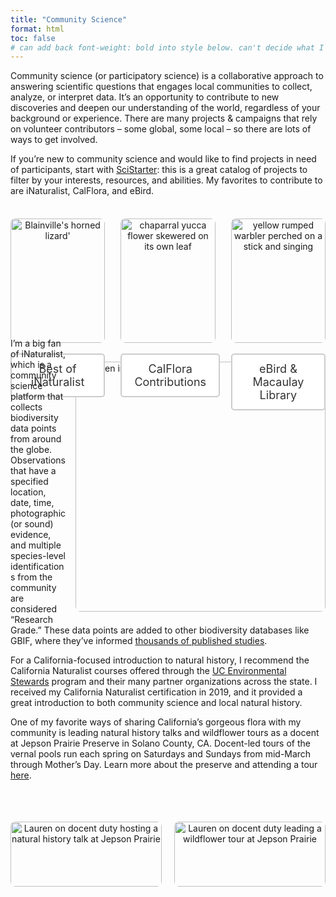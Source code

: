 ```yaml
---
title: "Community Science"
format: html
toc: false
# can add back font-weight: bold into style below. can't decide what I like better...
---
```


Community science (or participatory science) is a collaborative approach to answering scientific questions that engages local communities to collect, analyze, or interpret data. It's an opportunity to contribute to new discoveries and deepen our understanding of the world, regardless of your background or experience. There are many projects & campaigns that rely on volunteer contributors -- some global, some local -- so there are lots of ways to get involved.

​If you’re new to community science and would like to find projects in need of participants, start with [SciStarter](https://scistarter.org/): this is a great catalog of projects to filter by your interests, resources, and abilities. My favorites to contribute to are iNaturalist, CalFlora, and eBird.

:::::: {style="display: flex; justify-content: space-between;"}
::: {style="width: 30%; text-align: center;"}
<img src="media/hornlizard.jpeg" alt="Blainville&apos;s horned lizard&apos;" style="width: 100%; margin-top: 0.2cm; margin-bottom: 0.2cm; border-radius: 8px;"/> <a href="https://inaturalist.org/faves/lglevanik" target="_blank" 
   style="display: inline-block; text-decoration: none; background-color: white; color: #333333; border: 2px solid #cccccc; padding: 12px 20px; border-radius: 5px; margin-top: 10px; font-size: 18px; text-align: center; transition: all 0.3s ease;"
   onmouseover="this.style.color='#2761E3'; this.style.borderColor='#2761E3';" 
   onmouseout="this.style.color='#333333'; this.style.borderColor='#cccccc';"> Best of iNaturalist </a>
:::

::: {style="width: 30%; text-align: center;"}
<img src="media/chapyucca.JPG" alt="chaparral yucca flower skewered on its own leaf" style="width: 100%; margin-top: 0.2cm; margin-bottom: 0.2cm; border-radius: 8px;"/> <a href="https://www.calflora.org/entry/observ.html#srch=t&obs=lglevanik&cols=b&inat=r" target="_blank" style="display: inline-block; text-decoration: none; background-color: white; color: #333333; border: 2px solid #cccccc; padding: 12px 20px; border-radius: 5px; margin-top: 10px; font-size: 18px; text-align: center; transition: all 0.3s ease;"
   onmouseover="this.style.color='#2761E3'; this.style.borderColor='#2761E3';" 
   onmouseout="this.style.color='#333333'; this.style.borderColor='#cccccc';"> CalFlora Contributions </a>
:::

::: {style="width: 30%; text-align: center;"}
<img src="media/yrwb.JPG" alt="yellow rumped warbler perched on a stick and singing" style="width: 100%; margin-top: 0.2cm; margin-bottom: 0.2cm; border-radius: 8px;"/> <a href="https://media.ebird.org/catalog?unconfirmed=incl&mediaType=photo&userId=USER2083500&sort=rating_rank_desc" target="_blank" style="display: inline-block; text-decoration: none; background-color: white; color: #333333; border: 2px solid #cccccc; padding: 12px 20px; border-radius: 5px; margin-top: 10px; font-size: 18px; text-align: center; transition: all 0.3s ease;"
   onmouseover="this.style.color='#2761E3'; this.style.borderColor='#2761E3';" 
   onmouseout="this.style.color='#333333'; this.style.borderColor='#cccccc';"> eBird & Macaulay Library </a>
:::
::::::

![](media/inat-wild.JPG){alt="Lauren inatting in the wild" style="float: right; margin: 1cm 0 0.5cm 1em; border-radius: 8px;" width="400"}

I'm a big fan of iNaturalist, which is a community science platform that collects biodiversity data points from around the globe. Observations that have a specified location, date, time, photographic (or sound) evidence, and multiple species-level identifications from the community are considered "Research Grade." These data points are added to other biodiversity databases like GBIF, where they've informed [thousands of published studies](https://help.inaturalist.org/en/support/solutions/articles/151000170341-how-are-inaturalist-data-used-for-research-).

For a California-focused introduction to natural history, I recommend the California Naturalist courses offered through the [UC Environmental Stewards](https://ucanr.edu/statewide-program/uc-environmental-stewards) program and their many partner organizations across the state. I received my California Naturalist certification in 2019, and it provided a great introduction to both community science and local natural history.

One of my favorite ways of sharing California's gorgeous flora with my community is leading natural history talks and wildflower tours as a docent at Jepson Prairie Preserve in Solano County, CA. Docent-led tours of the vernal pools run each spring on Saturdays and Sundays from mid-March through Mother's Day. Learn more about the preserve and attending a tour [here](https://solanolandtrust.org/jepson-prairie).

::::: {style="display: flex; justify-content: space-between; width: 100%;"}
::: {style="width: 48%; text-align: center;"}
<img src="media/jepson-tour-2.jpg" alt="Lauren on docent duty hosting a natural history talk at Jepson Prairie" style="width: 100%; margin-top: 1cm; border-radius: 8px;"/> </a>
:::

::: {style="width: 48%; text-align: center;"}
<img src="media/jepson-tour-1.jpg" alt="Lauren on docent duty leading a wildflower tour at Jepson Prairie" style="width: 100%; margin-top: 1cm; border-radius: 8px;"/> </a>
:::
:::::
